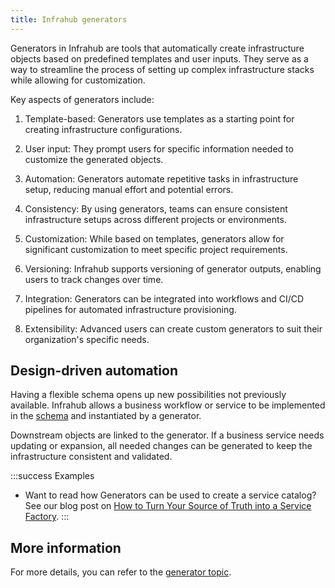 ```yaml
---
title: Infrahub generators
---
```


Generators in Infrahub are tools that automatically create infrastructure objects based on predefined templates and user inputs. They serve as a way to streamline the process of setting up complex infrastructure stacks while allowing for customization.

Key aspects of generators include:

1. Template-based: Generators use templates as a starting point for creating infrastructure configurations.

2. User input: They prompt users for specific information needed to customize the generated objects.

3. Automation: Generators automate repetitive tasks in infrastructure setup, reducing manual effort and potential errors.

4. Consistency: By using generators, teams can ensure consistent infrastructure setups across different projects or environments.

5. Customization: While based on templates, generators allow for significant customization to meet specific project requirements.

6. Versioning: Infrahub supports versioning of generator outputs, enabling users to track changes over time.

7. Integration: Generators can be integrated into workflows and CI/CD pipelines for automated infrastructure provisioning.

8. Extensibility: Advanced users can create custom generators to suit their organization's specific needs.

## Design-driven automation

Having a flexible schema opens up new possibilities not previously available. Infrahub allows a business workflow or service to be implemented in the [schema](../topics/schema.mdx) and instantiated by a generator.

Downstream objects are linked to the generator. If a business service needs updating or expansion, all needed changes can be generated to keep the infrastructure consistent and validated.

:::success Examples

- Want to read how Generators can be used to create a service catalog? See our blog post on [How to Turn Your Source of Truth into a Service Factory](https://www.opsmill.com/how-to-turn-your-source-of-truth-into-a-service-factory/).
:::

## More information

For more details, you can refer to the [generator topic](../topics/generator.mdx).
